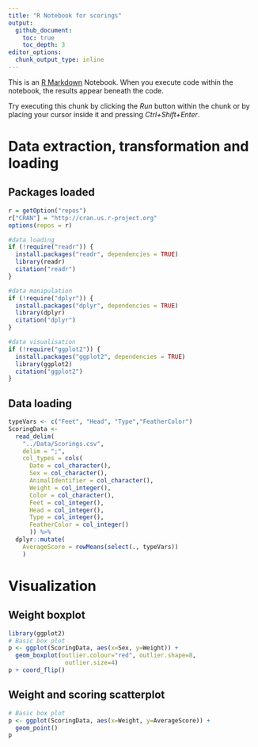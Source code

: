 ```yaml
---
title: "R Notebook for scorings"
output: 
  github_document:
    toc: true
    toc_depth: 3
editor_options: 
  chunk_output_type: inline
---
```


This is an [R Markdown](http://rmarkdown.rstudio.com) Notebook. When you execute code within the notebook, the results appear beneath the code. 

Try executing this chunk by clicking the *Run* button within the chunk or by placing your cursor inside it and pressing *Ctrl+Shift+Enter*. 

# Data extraction, transformation and loading

## Packages loaded

```r
r = getOption("repos")
r["CRAN"] = "http://cran.us.r-project.org"
options(repos = r)

#data loading
if (!require("readr")) {
  install.packages("readr", dependencies = TRUE)
  library(readr)
  citation("readr")
}

#data manipulation
if (!require("dplyr")) {
  install.packages("dplyr", dependencies = TRUE)
  library(dplyr)
  citation("dplyr")
}

#data visualisation
if (!require("ggplot2")) {
  install.packages("ggplot2", dependencies = TRUE)
  library(ggplot2)
  citation("ggplot2")
}

```
## Data loading

```r
typeVars <- c("Feet", "Head", "Type","FeatherColor")
ScoringData <- 
  read_delim(
    "../Data/Scorings.csv",
    delim = ";",
    col_types = cols(
      Date = col_character(),
      Sex = col_character(),
      AnimalIdentifier = col_character(),
      Weight = col_integer(), 
      Color = col_character(), 
      Feet = col_integer(), 
      Head = col_integer(),
      Type = col_integer(), 
      FeatherColor = col_integer()
      )) %>%
  dplyr::mutate(
    AverageScore = rowMeans(select(., typeVars))
    )
```

# Visualization

## Weight boxplot

```r
library(ggplot2)
# Basic box plot
p <- ggplot(ScoringData, aes(x=Sex, y=Weight)) + 
  geom_boxplot(outlier.colour="red", outlier.shape=8,
                outlier.size=4)
p + coord_flip()
```

## Weight and scoring scatterplot

```r
# Basic box plot
p <- ggplot(ScoringData, aes(x=Weight, y=AverageScore)) + 
  geom_point()
p
```


